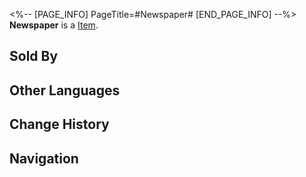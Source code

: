 <%-- [PAGE_INFO]
PageTitle=#Newspaper#
[END_PAGE_INFO] --%>
{{Item Infobox
|title       = Newspaper
|id          = 408208
|image       = Item Newspaper.png
|type        = 
|invCategory = Consumables
|rarity      = 1
|effect      = Upon use, immediately heals a single ally by 15% of their Max HP plus 150 extra HP.
|description =
''The physical medium of memories, a crucial means for dwellers in the Dreamscape to learn about the outside world, recording one good news after another.''
''"News was supposed to make people know about yesterday, live well today, and look forward to tomorrow."''
''"However, in the crystalized sweet dream, only good news is allowed."''
|source1     = Newspaper Trolley
}}
'''Newspaper''' is a [[Item]].

==Sold By==
{{Shop Availability}}

==Other Languages==
{{Other Languages
|en   = Newspaper
|zhs  = 报纸
|zht  = 報紙
|ja   = 新聞紙
|ko   = 신문
|es   = Periódico
|fr   = Journal
|ru   = Газета
|th   = หนังสือพิมพ์
|vi   = Giấy Báo
|de   = Zeitung
|id   = Newspaper
|pt   = Jornal
}}

==Change History==
{{Change History|2.0}}

==Navigation==
{{Consumable Navbox}}